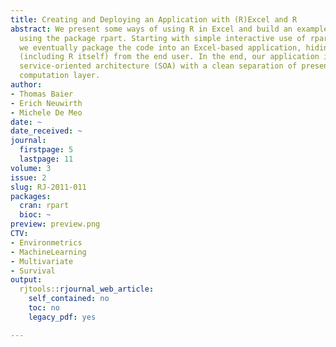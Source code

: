 ```yaml
---
title: Creating and Deploying an Application with (R)Excel and R
abstract: We present some ways of using R in Excel and build an example application
  using the package rpart. Starting with simple interactive use of rpart in Excel,
  we eventually package the code into an Excel-based application, hiding all details
  (including R itself) from the end user. In the end, our application implements a
  service-oriented architecture (SOA) with a clean separation of presentation and
  computation layer.
author:
- Thomas Baier
- Erich Neuwirth
- Michele De Meo
date: ~
date_received: ~
journal:
  firstpage: 5
  lastpage: 11
volume: 3
issue: 2
slug: RJ-2011-011
packages:
  cran: rpart
  bioc: ~
preview: preview.png
CTV:
- Environmetrics
- MachineLearning
- Multivariate
- Survival
output:
  rjtools::rjournal_web_article:
    self_contained: no
    toc: no
    legacy_pdf: yes

---
```

